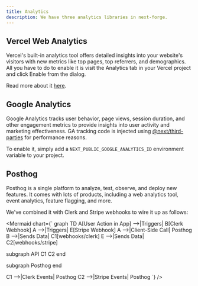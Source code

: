 ```yaml
---
title: Analytics
description: We have three analytics libraries in next-forge.
---
```


## Vercel Web Analytics

Vercel's built-in analytics tool offers detailed insights into your website's visitors with new metrics like top pages, top referrers, and demographics. All you have to do to enable it is visit the Analytics tab in your Vercel project and click Enable from the dialog.

Read more about it [here](https://vercel.com/docs/analytics/quickstart).

## Google Analytics

Google Analytics tracks user behavior, page views, session duration, and other engagement metrics to provide insights into user activity and marketing effectiveness. GA tracking code is injected using [@next/third-parties](https://nextjs.org/docs/app/building-your-application/optimizing/third-party-libraries#google-analytics) for performance reasons.

To enable it, simply add a `NEXT_PUBLIC_GOOGLE_ANALYTICS_ID` environment variable to your project.

## Posthog

Posthog is a single platform to analyze, test, observe, and deploy new features. It comes with lots of products, including a web analytics tool, event analytics, feature flagging, and more.

We've combined it with Clerk and Stripe webhooks to wire it up as follows:

<Mermaid chart={`
graph TD
  A[User Action in App] -->|Triggers| B[Clerk Webhook]
  A -->|Triggers| E[Stripe Webhook]
  A -->|Client-Side Call| Posthog
  B -->|Sends Data| C1[webhooks/clerk]
  E -->|Sends Data| C2[webhooks/stripe]

  subgraph API
    C1
    C2
  end

  subgraph Posthog
  end

  C1 -->|Clerk Events| Posthog
  C2 -->|Stripe Events| Posthog
`} />
